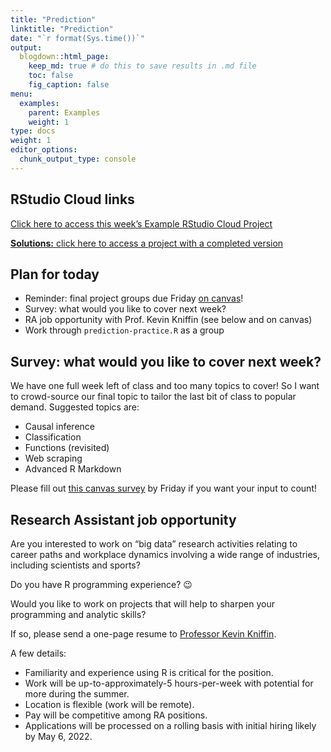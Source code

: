 ```yaml
---
title: "Prediction"
linktitle: "Prediction"
date: "`r format(Sys.time())`"
output:
  blogdown::html_page:
    keep_md: true # do this to save results in .md file
    toc: false
    fig_caption: false
menu:
  examples:
    parent: Examples
    weight: 1
type: docs
weight: 1
editor_options:
  chunk_output_type: console
---
```


## RStudio Cloud links

[Click here to access this week's Example RStudio Cloud Project](https://rstudio.cloud/spaces/210747/project/3971848)

[**Solutions:** click here to access a project with a completed version](https://rstudio.cloud/spaces/210747/project/3971864)


## Plan for today
- Reminder: final project groups due Friday [on canvas](https://canvas.cornell.edu/courses/38623/assignments/372321)!
- Survey: what would you like to cover next week?
- RA job opportunity with Prof. Kevin Kniffin (see below and on canvas)
- Work through `prediction-practice.R` as a group


## Survey: what would you like to cover next week?

We have one full week left of class and too many topics to cover! So I want to crowd-source our final topic to tailor the last bit of class to popular demand. Suggested topics are:

- Causal inference
- Classification
- Functions (revisited)
- Web scraping
- Advanced R Markdown

Please fill out [this canvas survey](https://canvas.cornell.edu/courses/38623/quizzes/87788) by Friday if you want your input to count!


## Research Assistant job opportunity

Are you interested to work on "big data" research activities relating to career paths and workplace dynamics involving a wide range of industries, including scientists and sports?

Do you have R programming experience? 😉

Would you like to work on projects that will help to sharpen your programming and analytic skills?

If so, please send a one-page resume to [Professor Kevin Kniffin](mailto:kmk276@cornell.edu).

A few details:

- Familiarity and experience using R is critical for the position.
- Work will be up-to-approximately-5 hours-per-week with potential for more during the summer.
- Location is flexible (work will be remote).
- Pay will be competitive among RA positions.
- Applications will be processed on a rolling basis with initial hiring likely by May 6, 2022.

